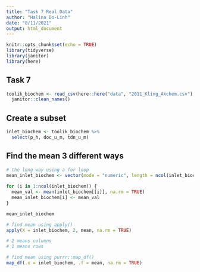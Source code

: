 ```yaml
---
title: "Task 7 Real Data"
author: "Halina Do-Linh"
date: "8/11/2021"
output: html_document
---
```


```r
knitr::opts_chunk$set(echo = TRUE)
library(tidyverse)
library(janitor)
library(here)
```

## Task 7
```r
toolik_biochem <- read_csv(here::here("data", "2011_Kling_Akchem.csv"), na = ".") %>% 
  janitor::clean_names()

```

## Create a subset
```r
inlet_biochem <- toolik_biochem %>% 
  select(p_h, doc_u_m, tdn_u_m)

```

## Find the mean 3 different ways
```r
# the long way using a for loop
mean_inlet_biochem <- vector(mode = "numeric", length = ncol(inlet_biochem))
                             
for (i in 1:ncol(inlet_biochem)) {
  mean_val <- mean(inlet_biochem[[i]], na.rm = TRUE)
  mean_inlet_biochem[i] <- mean_val
}

mean_inlet_biochem

# find mean using apply()
apply(X = inlet_biochem, 2, mean, na.rm = TRUE)

# 2 means columns 
# 1 means rows

# find mean using purrr::map_df()
map_df(.x = inlet_biochem, .f = mean, na.rm = TRUE)

```

